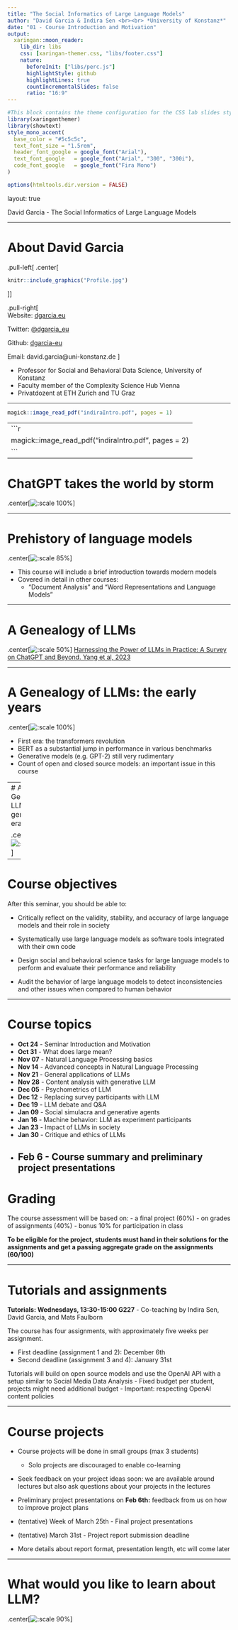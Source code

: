 ```yaml
---
title: "The Social Informatics of Large Language Models"
author: "David Garcia & Indira Sen <br><br> *University of Konstanz*"
date: "01 - Course Introduction and Motivation"
output:
  xaringan::moon_reader:
    lib_dir: libs 
    css: [xaringan-themer.css, "libs/footer.css"]
    nature:
      beforeInit: ["libs/perc.js"]
      highlightStyle: github
      highlightLines: true
      countIncrementalSlides: false
      ratio: "16:9"
---
```


```r
#This block contains the theme configuration for the CSS lab slides style
library(xaringanthemer)
library(showtext)
style_mono_accent(
  base_color = "#5c5c5c",
  text_font_size = "1.5rem",
  header_font_google = google_font("Arial"),
  text_font_google   = google_font("Arial", "300", "300i"),
  code_font_google   = google_font("Fira Mono")
)
```

```r
options(htmltools.dir.version = FALSE)
```

layout: true

<div class="my-footer"><span>David Garcia - The Social Informatics of Large Language Models</span></div> 

---

# About David Garcia

.pull-left[
.center[
```r
knitr::include_graphics("Profile.jpg")
```
]]

.pull-right[
<br>
Website: [dgarcia.eu](https://dgarcia.eu)

Twitter: [@dgarcia_eu](https://twitter.com/dgarcia_eu)

Github: [dgarcia-eu](https://github.com/dgarcia-eu)

Email: david.garcia@uni-konstanz.de
]

- Professor for Social and Behavioral Data Science, University of Konstanz
- Faculty member of the Complexity Science Hub Vienna
- Privatdozent at ETH Zurich and TU Graz

---

```r
magick::image_read_pdf("indiraIntro.pdf", pages = 1)
```
---
```r
magick::image_read_pdf("indiraIntro.pdf", pages = 2)
```
---

# ChatGPT takes the world by storm

.center[![:scale 100%](ChatGPT.png)]

---

# Prehistory of language models

.center[![:scale 85%](Prehistory.png)]

- This course will include a brief introduction towards modern models
- Covered in detail in other courses:
  - "Document Analysis" and "Word Representations and Language Models"

---

# A Genealogy of LLMs

.center[![:scale 50%](LLMtree.jpg)]
[Harnessing the Power of LLMs in Practice: A Survey on ChatGPT and Beyond. Yang et al, 2023](https://arxiv.org/abs/2304.13712)

---

# A Genealogy of LLMs: the early years

.center[![:scale 100%](LLMtree1.jpg)]

- First era: the transformers revolution
- BERT as a substantial jump in performance in various benchmarks
- Generative models (e.g. GPT-2) still very rudimentary
- Count of open and closed source models: an important issue in this course

---
# A Genealogy of LLMs: the generative era

.center[![:scale 83%](LLMtree2.jpg)]

---

# Course objectives

After this seminar, you should be able to:

- Critically reflect on the validity, stability, and accuracy of large language models and their role in society

- Systematically use large language models as software tools integrated with their own code

- Design social and behavioral science tasks for large language models to perform and evaluate their performance and reliability

- Audit the behavior of large language models to detect inconsistencies and other issues when compared to human behavior

---

# Course topics

- **Oct 24** 	- Seminar Introduction and Motivation
- **Oct 31** 	- What does large mean?
- **Nov 07** - Natural Language Processing basics
- **Nov 14** - Advanced concepts in Natural Language Processing
- **Nov 21** - General applications of LLMs
- **Nov 28** - Content analysis with generative LLM
- **Dec 05** - Psychometrics of LLM
- **Dec 12** - Replacing survey participants with LLM
- **Dec 19**	- LLM debate and Q&A
- **Jan 09**	- Social simulacra and generative agents
- **Jan 16**	- Machine behavior: LLM as experiment participants
- **Jan 23** - Impact of LLMs in society
- **Jan 30** - Critique and ethics of LLMs
- **Feb 6** - Course summary and preliminary project presentations
---

# Grading

The course assessment will be based on:
  - a final project (60%)
  - on grades of assignments (40%)
  - bonus 10% for participation in class
  
**To be eligible for the project, students must hand in their solutions for the assignments and get a passing aggregate grade on the assignments (60/100)**

---

# Tutorials and assignments

**Tutorials: Wednesdays, 13:30-15:00 G227**
- Co-teaching by Indira Sen, David Garcia, and Mats Faulborn

The course has four assignments, with approximately five weeks per assignment. 

- First deadline (assignment 1 and 2): December 6th
- Second deadline (assignment 3 and 4): January 31st

Tutorials will build on open source models and use the OpenAI API with a setup similar to Social Media Data Analysis
  - Fixed budget per student, projects might need additional budget
  - Important:  respecting OpenAI content policies

---

# Course projects

- Course projects will be done in small groups (max 3 students)
  - Solo projects are discouraged to enable co-learning

- Seek feedback on your project ideas soon: we are available around lectures but also ask questions about your projects in the lectures

- Preliminary project presentations on **Feb 6th:** feedback from us on how to improve project plans

- (tentative) Week of March 25th - Final project presentations

- (tentative) March 31st - Project report submission deadline

- More details about report format, presentation length, etc will come later

---

# What would you like to learn about LLM?

.center[![:scale 90%](question.jpg)]



